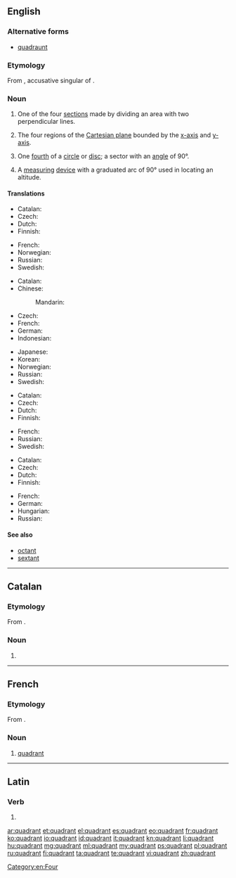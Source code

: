 ==English==
{{wikipedia}}

===Alternative forms===
* [[quadraunt]] {{qualifier|obsolete}}

===Etymology===
From {{etyl|la|en}} {{term|quadrantem|lang=la}}, accusative singular of {{term|quadrāns||fourth part of something, quarter|lang=la}}.

===Noun===
{{en-noun}}

# One of the four [[section]]s made by dividing an area with two perpendicular lines.
# {{context|mathematics|lang=en}} The four regions of the [[Cartesian plane]] bounded by the [[x-axis]] and [[y-axis]].
# {{context|geometry|lang=en}} One [[fourth]] of a [[circle]] or [[disc]]; a sector with an [[angle]] of 90&deg;.
# {{context|nautical|lang=en}} A [[measuring]] [[device]] with a graduated arc of 90&deg; used in locating an altitude.

====Translations====
{{trans-top|section}}
* Catalan: {{t|ca|quadrant|m}}
* Czech: {{t+|cs|kvadrant|m}}
* Dutch: {{t+|nl|kwadrant|n}}
* Finnish: {{t|fi|kvadrantti}}
{{trans-mid}}
* French: {{t+|fr|quadrant|m}}
* Norwegian: {{t|no|kvadrant|m}}
* Russian: {{t+|ru|квадрант|m|tr=kvadránt}}
* Swedish: {{t|sv|kvadrant|c}}
{{trans-bottom}}

{{trans-top|region of the Cartesian plane}}
* Catalan: {{t|ca|quadrant|m}}
* Chinese:
*: Mandarin: {{t+|cmn|象限|tr=Xiàngxiàn|sc=Hani}}
* Czech: {{t+|cs|kvadrant|m}}
* French: {{t+|fr|quadrant|m}}
* German: {{t+|de|Quadrant|m}}
* Indonesian: {{t|id|Kuadran|n}}
{{trans-mid}}
* Japanese: {{t|ja|象限|tr=shōgen|sc=Jpan}}
* Korean: {{t+|ko|사분면|tr=sabunmyeon|sc=Kore}}
* Norwegian: {{t|no|kvadrant|m}}
* Russian: {{t+|ru|квадрант|m|tr=kvadránt}}
* Swedish: {{t|sv|kvadrant|c}}
{{trans-bottom}}

{{trans-top|fourth of a circle}}
* Catalan: {{t|ca|quadrant|m}}
* Czech: {{t+|cs|kvadrant|m}}
* Dutch: {{t+|nl|kwadrant|n}}
* Finnish: {{t|fi|kvadrantti}}
{{trans-mid}}
* French: {{t+|fr|quadrant|m}}
* Russian: {{t+|ru|квадрант|m|tr=kvadránt}}
* Swedish: {{t|sv|kvadrant|c}}
{{trans-bottom}}

{{trans-top|measuring device}}
* Catalan: {{t|ca|quadrant|m}}
* Czech: {{t+|cs|kvadrant|m}}
* Dutch: {{t+|nl|kwadrant|n}}
* Finnish: {{t|fi|kvadrantti}}
{{trans-mid}}
* French: {{t+|fr|quadrant|m}}
* German: {{t+|de|Quadrant|m}}
* Hungarian: {{t+|hu|kvadráns}}
* Russian: {{t+|ru|квадрант|m|tr=kvadránt}}
{{trans-bottom}}

====See also====
* [[octant]]
* [[sextant]]

[[Category:en:Four]]

----

==Catalan==

===Etymology===
From {{etyl|la|ca}} {{term|quadrāns||fourth part of something, quarter|lang=la}}.

===Noun===
{{ca-noun|m}}

# {{l|en|quadrant}}

----

==French==

===Etymology===
From {{etyl|la|fr}} {{term|quadrāns||fourth part of something, quarter|lang=la}}.

===Noun===
{{fr-noun|m}}

# [[#Noun|quadrant]]

----

==Latin==

===Verb===
{{la-verb-form|quadrant}}

# {{conjugation of|quadrō||3|p|pres|act|ind|lang=la}}

[[ar:quadrant]]
[[et:quadrant]]
[[el:quadrant]]
[[es:quadrant]]
[[eo:quadrant]]
[[fr:quadrant]]
[[ko:quadrant]]
[[io:quadrant]]
[[id:quadrant]]
[[it:quadrant]]
[[kn:quadrant]]
[[li:quadrant]]
[[hu:quadrant]]
[[mg:quadrant]]
[[ml:quadrant]]
[[my:quadrant]]
[[ps:quadrant]]
[[pl:quadrant]]
[[ru:quadrant]]
[[fi:quadrant]]
[[ta:quadrant]]
[[te:quadrant]]
[[vi:quadrant]]
[[zh:quadrant]]